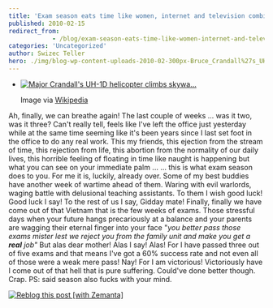 ```yaml
---
title: 'Exam season eats time like women, internet and television combined'
published: 2010-02-15
redirect_from: 
            - /blog/exam-season-eats-time-like-women-internet-and-television-combined/swizec/1173
categories: 'Uncategorized'
author: Swizec Teller
hero: ./img/blog-wp-content-uploads-2010-02-300px-Bruce_Crandall%27s_UH-1D.jpg
---
```

- [![Major Crandall's UH-1D helicopter climbs skywa...](./img/blog-wp-content-uploads-2010-02-300px-Bruce_Crandall%27s_UH-1D.jpg "Major Crandall's UH-1D helicopter climbs skywa...")](http://commons.wikipedia.org/wiki/Image:Bruce_Crandall%27s_UH-1D.jpg)

  Image via [Wikipedia](http://commons.wikipedia.org/wiki/Image:Bruce_Crandall%27s_UH-1D.jpg)

Ah, finally, we can breathe again! The last couple of weeks ... was it two, was it three? Can't really tell, feels like I've left the office just yesterday while at the same time seeming like it's been years since I last set foot in the office to do any real work. This my friends, this ejection from the stream of time, this rejection from life, this abortion from the normality of our daily lives, this horrible feeling of floating in time like naught is happening but what you can see on your immediate palm ... ... this is what exam season does to you. For me it is, luckily, already over. Some of my best buddies have another week of wartime ahead of them. Waring with evil warlords, waging battle with delusional teaching assistants. To them I wish good luck! Good luck I say! To the rest of us I say, Gidday mate! Finally, finally we have come out of that Vietnam that is the few weeks of exams. Those stressful days when your future hangs precariously at a balance and your parents are wagging their eternal finger into your face "_you better pass those exams mister lest we reject you from the family unit and make you get a **real** job"_ But alas dear mother! Alas I say! Alas! For I have passed three out of five exams and that means I've got a 60% success rate and not even all of those were a weak mere pass! Nay! For I am victorious! Victoriously have I come out of that hell that is pure suffering. Could've done better though. Crap. PS: said season also fucks with your mind.

[![Reblog this post \[with Zemanta\]](http://img.zemanta.com/reblog_e.png?x-id=1946f9e8-e928-4897-9e43-643d1418f4a7)](http://reblog.zemanta.com/zemified/1946f9e8-e928-4897-9e43-643d1418f4a7/ "Reblog this post \[with Zemanta]")